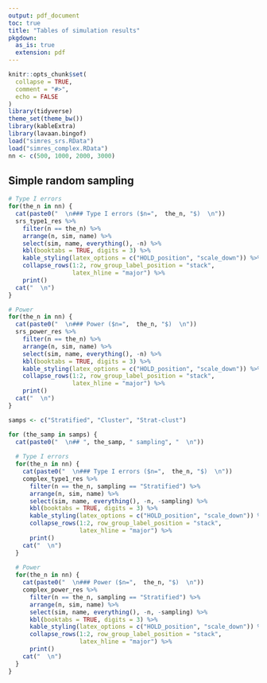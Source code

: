 ```yaml
---
output: pdf_document
toc: true
title: "Tables of simulation results"
pkgdown:
  as_is: true
  extension: pdf
---
```


```r
knitr::opts_chunk$set(
  collapse = TRUE,
  comment = "#>",
  echo = FALSE
)
library(tidyverse)
theme_set(theme_bw())
library(kableExtra)
library(lavaan.bingof)
load("simres_srs.RData")
load("simres_complex.RData")
nn <- c(500, 1000, 2000, 3000)
```


## Simple random sampling

```r
# Type I errors
for(the_n in nn) {
  cat(paste0("  \n### Type I errors ($n=",  the_n, "$)  \n"))
  srs_type1_res %>% 
    filter(n == the_n) %>%
    arrange(n, sim, name) %>%
    select(sim, name, everything(), -n) %>%
    kbl(booktabs = TRUE, digits = 3) %>%
    kable_styling(latex_options = c("HOLD_position", "scale_down")) %>%
    collapse_rows(1:2, row_group_label_position = "stack", 
                  latex_hline = "major") %>%
    print()
  cat("  \n")
}

# Power 
for(the_n in nn) {
  cat(paste0("  \n### Power ($n=",  the_n, "$)  \n"))
  srs_power_res %>% 
    filter(n == the_n) %>%
    arrange(n, sim, name) %>%
    select(sim, name, everything(), -n) %>%
    kbl(booktabs = TRUE, digits = 3) %>%
    kable_styling(latex_options = c("HOLD_position", "scale_down")) %>%
    collapse_rows(1:2, row_group_label_position = "stack", 
                  latex_hline = "major") %>%
    print()
  cat("  \n")
}
```


<!--Complex sampling results-->

```r
samps <- c("Stratified", "Cluster", "Strat-clust")

for (the_samp in samps) {
  cat(paste0("  \n## ", the_samp, " sampling", "  \n"))
  
  # Type I errors
  for(the_n in nn) {
    cat(paste0("  \n### Type I errors ($n=",  the_n, "$)  \n"))
    complex_type1_res %>% 
      filter(n == the_n, sampling == "Stratified") %>%
      arrange(n, sim, name) %>%
      select(sim, name, everything(), -n, -sampling) %>%
      kbl(booktabs = TRUE, digits = 3) %>%
      kable_styling(latex_options = c("HOLD_position", "scale_down")) %>%
      collapse_rows(1:2, row_group_label_position = "stack", 
                    latex_hline = "major") %>%
      print()
    cat("  \n")
  }
  
  # Power 
  for(the_n in nn) {
    cat(paste0("  \n### Power ($n=",  the_n, "$)  \n"))
    complex_power_res %>% 
      filter(n == the_n, sampling == "Stratified") %>%
      arrange(n, sim, name) %>%
      select(sim, name, everything(), -n, -sampling) %>%
      kbl(booktabs = TRUE, digits = 3) %>%
      kable_styling(latex_options = c("HOLD_position", "scale_down")) %>%
      collapse_rows(1:2, row_group_label_position = "stack", 
                    latex_hline = "major") %>%
      print()
    cat("  \n")
  }
}
```


